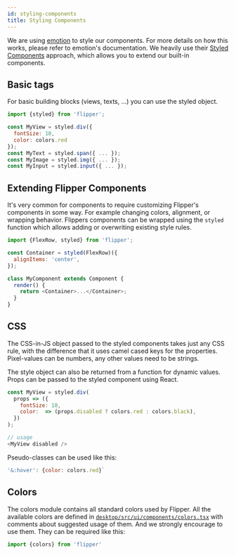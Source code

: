```yaml
---
id: styling-components
title: Styling Components
---
```


We are using [emotion](https://emotion.sh) to style our components. For more details on how this works, please refer to emotion's documentation. We heavily use their [Styled Components](https://emotion.sh/docs/styled) approach, which allows you to extend our built-in components.

## Basic tags

For basic building blocks (views, texts, ...) you can use the styled object.

```javascript
import {styled} from 'flipper';

const MyView = styled.div({
  fontSize: 10,
  color: colors.red
});
const MyText = styled.span({ ... });
const MyImage = styled.img({ ... });
const MyInput = styled.input({ ... });
```

## Extending Flipper Components

It's very common for components to require customizing Flipper's components in some way. For example changing colors, alignment, or wrapping behavior. Flippers components can be wrapped using the `styled` function which allows adding or overwriting existing style rules.

```javascript
import {FlexRow, styled} from 'flipper';

const Container = styled(FlexRow)({
  alignItems: 'center',
});

class MyComponent extends Component {
  render() {
    return <Container>...</Container>;
  }
}
```

## CSS

The CSS-in-JS object passed to the styled components takes just any CSS rule, with the difference that it uses camel cased keys for the properties. Pixel-values can be numbers, any other values need to be strings.

The style object can also be returned from a function for dynamic values. Props can be passed to the styled component using React.

```javascript
const MyView = styled.div(
  props => ({
    fontSize: 10,
    color:  => (props.disabled ? colors.red : colors.black),
  })
);

// usage
<MyView disabled />
```

Pseudo-classes can be used like this:

```javascript
'&:hover': {color: colors.red}`
```

## Colors

The colors module contains all standard colors used by Flipper. All the available colors are defined in [`desktop/src/ui/components/colors.tsx`](https://github.com/facebook/flipper/blob/master/desktop/app/src/ui/components/colors.tsx) with comments about suggested usage of them. And we strongly encourage to use them. They can be required like this:

```javascript
import {colors} from 'flipper'
```
